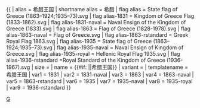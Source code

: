 {{ {{{1<noinclude>|country showdata</noinclude>}}}
| alias = 希腊王国
| shortname alias = 希腊
| flag alias = State flag of Greece (1863–1924;1935–73).svg
| flag alias-1831 = Kingdom of Greece Flag (1833-1862).svg
| flag alias-1831-naval = Naval Ensign of the Kingdom of Greece (1833).svg
| flag alias-1863 = Flag of Greece (1828-1978).svg
| flag alias-1863-naval = Flag of Greece.svg
| flag alias-1863-rstandard = Greek Royal Flag 1863.svg
| flag alias-1935 = State flag of Greece (1863–1924;1935–73).svg
| flag alias-1935-naval = Naval Ensign of Kingdom of Greece.svg
| flag alias-1935-royal = Hellenic Royal Flag 1935.svg
| flag alias-1936-rstandard =Royal Standard of the Kingdom of Greece (1936-1967).svg
| size = {{{size|}}}
| name = {{#if: {{{name|}}}|{{{name|}}}|希腊王国}}
| variant = {{{variant|}}}
<noinclude>
| templatename = 希腊王国
| var1 = 1831
| var2 = 1831-naval
| var3 = 1863
| var4 = 1863-naval
| var5 = 1863-rstandard
| var6 = 1935
| var7 = 1935-naval
| var8 = 1935-royal 
| var9 = 1936-rstandard
</noinclude>
}}<noinclude>
[[Category:已不存在國家資料模板|G]]
</noinclude>
